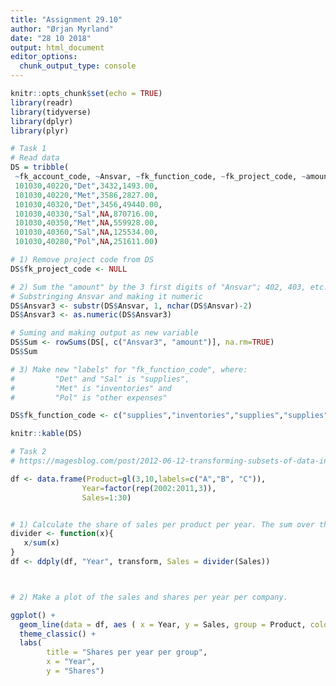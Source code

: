 ```yaml
---
title: "Assignment 29.10"
author: "Ørjan Myrland"
date: "28 10 2018"
output: html_document
editor_options: 
  chunk_output_type: console
---
```


```r
knitr::opts_chunk$set(echo = TRUE)
library(readr)
library(tidyverse)
library(dplyr)
library(plyr)
```


```r
# Task 1
# Read data 
DS = tribble(
 ~fk_account_code, ~Ansvar, ~fk_function_code, ~fk_project_code, ~amount,
 101030,40220,"Det",3432,1493.00,
 101030,40220,"Met",3586,2827.00,
 101030,40320,"Det",3456,49440.00,
 101030,40330,"Sal",NA,870716.00,
 101030,40350,"Met",NA,559928.00,
 101030,40360,"Sal",NA,125534.00,
 101030,40280,"Pol",NA,251611.00)

# 1) Remove project code from DS
DS$fk_project_code <- NULL

# 2) Sum the "amount" by the 3 first digits of "Ansvar"; 402, 403, etc.
# Substringing Ansvar and making it numeric 
DS$Ansvar3 <- substr(DS$Ansvar, 1, nchar(DS$Ansvar)-2)
DS$Ansvar3 <- as.numeric(DS$Ansvar3)

# Suming and making output as new variable 
DS$Sum <- rowSums(DS[, c("Ansvar3", "amount")], na.rm=TRUE)
DS$Sum

# 3) Make new "labels" for "fk_function_code", where:
#         "Det" and "Sal" is "supplies",
#         "Met" is "inventories" and
#         "Pol" is "other expenses"

DS$fk_function_code <- c("supplies","inventories","supplies","supplies","inventories","supplies","other expenses")

knitr::kable(DS)
```


```r
# Task 2 
# https://magesblog.com/post/2012-06-12-transforming-subsets-of-data-in-r-with/

df <- data.frame(Product=gl(3,10,labels=c("A","B", "C")), 
                Year=factor(rep(2002:2011,3)), 
                Sales=1:30)


# 1) Calculate the share of sales per product per year. The sum over the 3 shares per year is 100.
divider <- function(x){
   x/sum(x)
}
df <- ddply(df, "Year", transform, Sales = divider(Sales))



# 2) Make a plot of the sales and shares per year per company.

ggplot() +
  geom_line(data = df, aes ( x = Year, y = Sales, group = Product, color = Product)) +
  theme_classic() +
  labs(
        title = "Shares per year per group",
        x = "Year",
        y = "Shares") 

```

